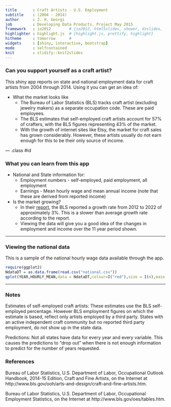 ```yaml
---
title       : Craft Artists - U.S. Employment
subtitle    : (2004 - 2014)
author      : J. H. Georgi
job         : Developing Data Products, Project May 2015
framework   : io2012        # {io2012, html5slides, shower, dzslides, ...}
highlighter : highlight.js  # {highlight.js, prettify, highlight}
hitheme     : tomorrow      # 
widgets     : [shiny, interactive, bootstrap]
mode        : selfcontained 
knit        : slidify::knit2slides
---
```


### Can you support yourself as a craft artist?

This shiny app reports on state and national employment data for craft artists from 2004 through 2014. Using it you can get an idea of:

* What the market looks like
     + The Bureau of Labor Statistics (BLS) tracks craft artist (excluding jewelry makers) as a separate occupation code. These are paid employees. 
     + The BLS estimates that self-employed craft artists account for 57% of crafters, with the BLS figures representing 43% of the market. 
     + With the growth of internet sites like Etsy, the market for craft sales has grown considerably. However, these artists usually do not earn enough for this to be their only source of income.

--- .class #id


### What you can learn from this app

* National and State information for:
     * Employment numbers - self-employed, paid employment, all employment
     * Earnings - Mean hourly wage and mean annual income (note that these are derived from reported income)
     
* Is the market growing?
     * In their [report](http://www.bls.gov/ooh/arts-and-design/craft-and-fine-artists.htm), the BLS reported a growth rate from 2012 to 2022 of approximately 3%. This is a slower than average growth rate according to the report.
     * Viewing the data will give you a good idea of the changes in employment and income over the 11 year period shown.


--- 

### Viewing the national data 

This is a sample of the national hourly wage data available through the app.



```r
require(ggplot2)
NdataDT = as.data.frame(read.csv("national.csv"))
qplot(YEAR,HOURLY_MEAN,data = NdataDT,colour=I("red"),size = I(4),main = "National Data",xlab="Year",ylab = "Hourly Mean Wage")

```

---

### Notes

Estimates of self-employed craft artists: These estimates use the BLS self-employed percentage. However BLS employment figures on which the estimate is based, reflect only artists employed by a third party. States with an active independent craft community but no reported third party employment, do not show up in the state data. 

Predictions: Not all states have data for every year and every variable. This causes the predictions to "drop out" when there is not enough information to predict for the number of years requested.

### References

Bureau of Labor Statistics, U.S. Department of Labor, Occupational Outlook Handbook, 2014-15 Edition, Craft and Fine Artists,
on the Internet at http://www.bls.gov/ooh/arts-and-design/craft-and-fine-artists.htm.

Bureau of Labor Statistics, U.S. Department of Labor, Occupational Employment Statistics, on the Internet at http://www.bls.gov/oes/tables.htm.





